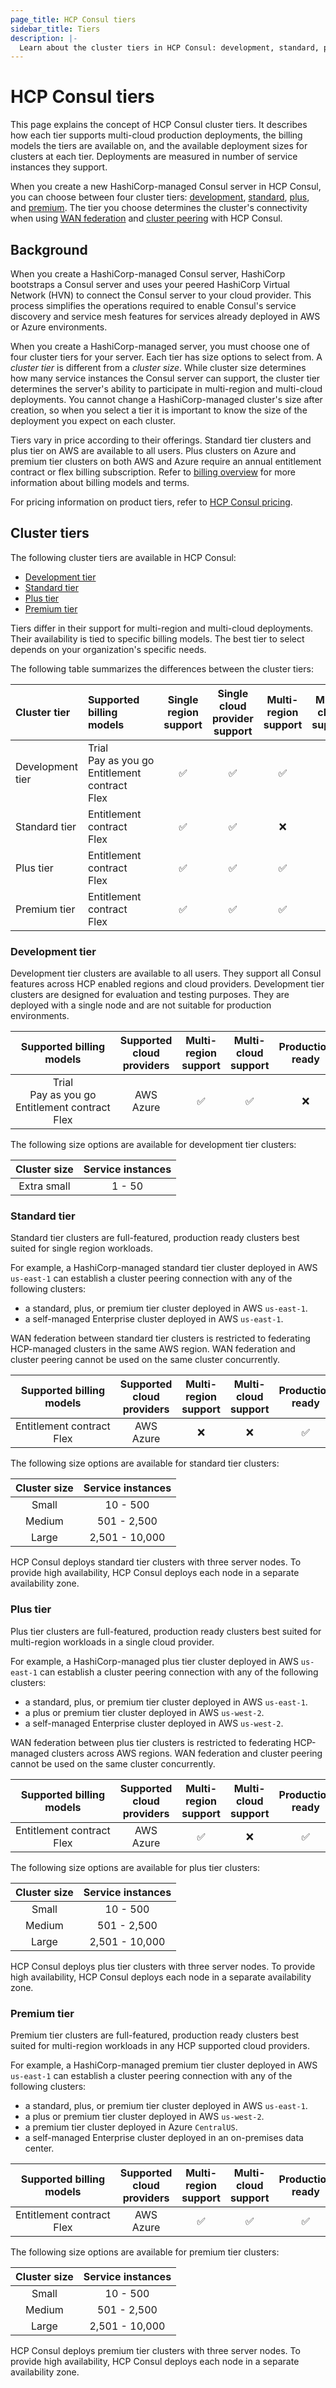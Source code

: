 ```yaml
---
page_title: HCP Consul tiers
sidebar_title: Tiers
description: |- 
  Learn about the cluster tiers in HCP Consul: development, standard, plus, and premium. Tiers support multi-region and multi-cloud HCP Consul deployments to connect AWS, Azure, and on-prem networks.
---
```


# HCP Consul tiers

This page explains the concept of HCP Consul cluster tiers. It describes how each tier supports multi-cloud production deployments, the billing models the tiers are available on, and the available deployment sizes for clusters at each tier. Deployments are measured in number of service instances they support.

When you create a new HashiCorp-managed Consul server in HCP Consul, you can choose between four cluster tiers: [development](#development-tier), [standard](#standard-tier), [plus](#plus-tier), and [premium](#premium-tier). The tier you choose determines the cluster's connectivity when using [WAN federation](/hcp/docs/consul/extend/federation) and [cluster peering](/hcp/docs/consul/extend/cluster-peering) with HCP Consul.

## Background

When you create a HashiCorp-managed Consul server, HashiCorp bootstraps a Consul server and uses your peered HashiCorp Virtual Network (HVN) to connect the Consul server to your cloud provider. This process simplifies the operations required to enable Consul's service discovery and service mesh features for services already deployed in AWS or Azure environments.

When you create a HashiCorp-managed server, you must choose one of four cluster tiers for your server. Each tier has size options to select from. A _cluster tier_ is different from a _cluster size_. While cluster size determines how many service instances the Consul server can support, the cluster tier determines the server's ability to participate in multi-region and multi-cloud deployments. You cannot change a HashiCorp-managed cluster's size after creation, so when you select a tier it is important to know the size of the deployment you expect on each cluster.

Tiers vary in price according to their offerings. Standard tier clusters and plus tier on AWS are available to all users. Plus clusters on Azure and premium tier clusters on both AWS and Azure require an annual entitlement contract or flex billing subscription. Refer to [billing overview](/hcp/docs/hcp/admin/billing) for more information about billing models and terms.

For pricing information on product tiers, refer to [HCP Consul pricing](https://www.hashicorp.com/products/consul/pricing).

## Cluster tiers

The following cluster tiers are available in HCP Consul:

- [Development tier](#development-tier)
- [Standard tier](#standard-tier)
- [Plus tier](#plus-tier)
- [Premium tier](#premium-tier)

Tiers differ in their support for multi-region and multi-cloud deployments. Their availability is tied to specific billing models. The best tier to select depends on your organization's specific needs.

The following table summarizes the differences between the cluster tiers:

| Cluster tier     | Supported billing models                                                          | Single region support | Single cloud provider support | Multi-region support | Multi-cloud support | Production ready |
| :--------------- | :-------------------------------------------------------------------------------- | :-------------------: | :---------------------------: | :------------------: | :-----------------: | :--------------: |
| Development tier | Trial <br/>  <nobr> Pay as you go </nobr> <br/>  Entitlement contract <br/>  Flex | &#9989;               | &#9989;                       | &#9989;              | &#9989;             | &#10060;         |
| Standard tier    | Entitlement contract <br/>  Flex                                                  | &#9989;               | &#9989;                       | &#10060;             | &#10060;            | &#9989;          |
| Plus tier        | Entitlement contract <br/>  Flex                                                  | &#9989;               | &#9989;                       | &#9989;              | &#10060;            | &#9989;          |
| Premium tier     | Entitlement contract <br/>  Flex                                                  | &#9989;               | &#9989;                       | &#9989;              | &#9989;             | &#9989;          |

### Development tier

Development tier clusters are available to all users. They support all Consul features across HCP enabled regions and cloud providers. Development tier clusters are designed for evaluation and testing purposes. They are deployed with a single node and are not suitable for production environments.

| Supported billing models                                                                        | Supported cloud providers | Multi-region support | Multi-cloud support | Production ready |
| :---------------------------------------------------------------------------------------------: | :-----------------------: | :------------------: | :-----------------: | :--------------: |
| Trial <br/>  <nobr> Pay as you go </nobr> <br/> <nobr> Entitlement contract </nobr> <br/>  Flex | AWS  <br/>  Azure         | &#9989;              | &#9989;             | &#10060;         |

The following size options are available for development tier clusters:

| Cluster size | Service instances   |
| :----------: | :-----------------: |
| Extra small  | 1 - 50              |

### Standard tier

Standard tier clusters are full-featured, production ready clusters best suited for single region workloads.

For example, a HashiCorp-managed standard tier cluster deployed in AWS `us-east-1` can establish a cluster peering connection with any of the following clusters:

- a standard, plus, or premium tier cluster deployed in AWS `us-east-1`.
- a self-managed Enterprise cluster deployed in AWS `us-east-1`.

WAN federation between standard tier clusters is restricted to federating HCP-managed clusters in the same AWS region. WAN federation and cluster peering cannot be used on the same cluster concurrently.

| Supported billing models                     | Supported cloud providers | Multi-region support | Multi-cloud support | Production ready |
| :------------------------------------------: | :-----------------------: | :------------------: | :-----------------: | :--------------: |
| <nobr>Entitlement contract</nobr> <br/> Flex | AWS  <br/>  Azure         | &#10060;             | &#10060;            | &#9989;          |

The following size options are available for standard tier clusters:

| Cluster size | Service instances   |
| :----------: | :-----------------: |
| Small        | 10 - 500            |
| Medium       | 501 - 2,500         |
| Large        | 2,501 - 10,000      |

HCP Consul deploys standard tier clusters with three server nodes. To provide high availability, HCP Consul deploys each node in a separate availability zone.

### Plus tier

Plus tier clusters are full-featured, production ready clusters best suited for multi-region workloads in a single cloud provider.

For example, a HashiCorp-managed plus tier cluster deployed in AWS `us-east-1` can establish a cluster peering connection with any of the following clusters:

- a standard, plus, or premium tier cluster deployed in AWS `us-east-1`.
- a plus or premium tier cluster deployed in AWS `us-west-2`.
- a self-managed Enterprise cluster deployed in AWS `us-west-2`.

WAN federation between plus tier clusters is restricted to federating HCP-managed clusters across AWS regions. WAN federation and cluster peering cannot be used on the same cluster concurrently.

| Supported billing models                       | Supported cloud providers | Multi-region support | Multi-cloud support | Production ready |
| :--------------------------------------------: | :-----------------------: | :------------------: | :-----------------: | :--------------: |
| <nobr>Entitlement contract </nobr> <br/>  Flex | AWS  <br/>  Azure         | &#9989;              | &#10060;            | &#9989;          |

The following size options are available for plus tier clusters:

| Cluster size | Service instances   |
| :----------: | :-----------------: |
| Small        | 10 - 500            |
| Medium       | 501 - 2,500         |
| Large        | 2,501 - 10,000      |

HCP Consul deploys plus tier clusters with three server nodes. To provide high availability, HCP Consul deploys each node in a separate availability zone.

### Premium tier

Premium tier clusters are full-featured, production ready clusters best suited for multi-region workloads in any HCP supported cloud providers.

For example, a HashiCorp-managed premium tier cluster deployed in AWS `us-east-1` can establish a cluster peering connection with any of the following clusters:

- a standard, plus, or premium tier cluster deployed in AWS `us-east-1`.
- a plus or premium tier cluster deployed in AWS `us-west-2`.
- a premium tier cluster deployed in Azure `CentralUS`.
- a self-managed Enterprise cluster deployed in an on-premises data center.

| Supported billing models                       | Supported cloud providers | Multi-region support | Multi-cloud support | Production ready |
| :--------------------------------------------: | :-----------------------: | :------------------: | :-----------------: | :--------------: |
| <nobr>Entitlement contract </nobr> <br/>  Flex | AWS  <br/>  Azure         | &#9989;              | &#9989;             | &#9989;          |

The following size options are available for premium tier clusters:

| Cluster size | Service instances   |
| :----------: | :-----------------: |
| Small        | 10 - 500            |
| Medium       | 501 - 2,500         |
| Large        | 2,501 - 10,000      |

HCP Consul deploys premium tier clusters with three server nodes. To provide high availability, HCP Consul deploys each node in a separate availability zone.